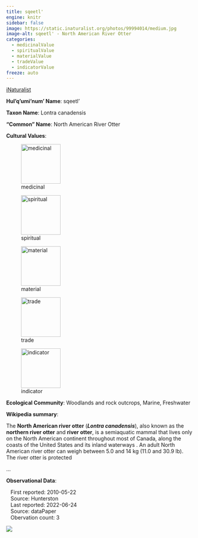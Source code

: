 ```yaml
---
title: sqeetl'
engine: knitr
sidebar: false
image: https://static.inaturalist.org/photos/99994014/medium.jpg
image-alt: sqeetl' - North American River Otter
categories:
  - medicinalValue
  - spiritualValue
  - materialValue
  - tradeValue
  - indicatorValue
freeze: auto
---
```


<div role="img" class="imerss-photo" style="background-image: url(https://static.inaturalist.org/photos/99994014/medium.jpg)" 
 alt="sqeetl' - North American River Otter">
 <a href="https://www.inaturalist.org/taxa/41777" target="_blank" class="taxonDisplay-iNat-extern">iNaturalist<span class="external-link"></span></a>
</div>

**Hul'q'umi'num' Name**: sqeetl'



**Taxon Name**: Lontra canadensis

**"Common" Name**: North American River Otter

**Cultural Values**:

:::{layout-nrow=1}
![medicinal](/files/medicinal.svg){width=106px}

![spiritual](/files/spiritual.svg){width=106px}

![material](/files/material.svg){width=106px}

![trade](/files/trade.svg){width=106px}

![indicator](/files/indicator.svg){width=106px}
:::

**Ecological Community**: Woodlands and rock outcrops, Marine, Freshwater

**Wikipedia summary**:
<p class="mw-empty-elt">
</p>

<p>The <b>North American river otter</b> (<i><b>Lontra canadensis</b></i>), also known as the <b>northern river otter</b> and <b>river otter</b>, is a semiaquatic mammal that lives only on the North American continent throughout most of Canada, along the coasts of the United States and its inland waterways . An adult North American river otter can weigh between 5.0 and 14&#160;kg (11.0 and 30.9&#160;lb). The river otter is protected</p>...

**Observational Data**:

|    First reported: 2010-05-22

|    Source: Hunterston

|    Last reported: 2022-06-24

|    Source: dataPaper

|    Obervation count: 3

![](community_dist.png)
